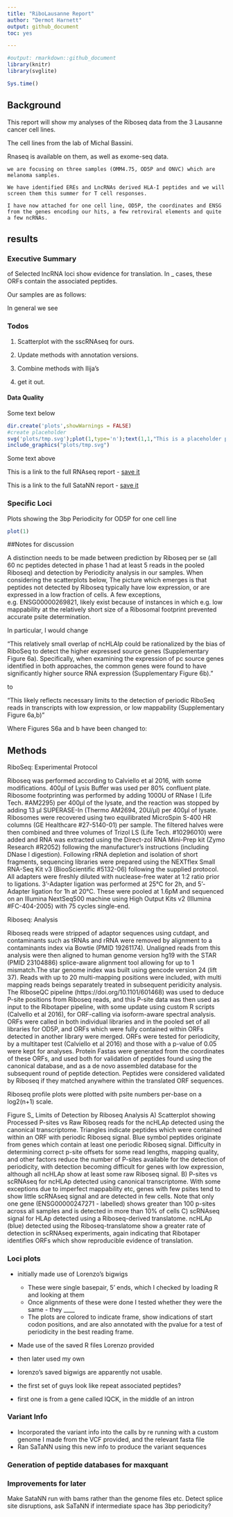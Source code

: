 ```yaml
---
title: "RiboLausanne Report"
author: "Dermot Harnett"
output: github_document
toc: yes

---
```




```r
#output: rmarkdown::github_document
library(knitr)
library(svglite)
```

```r
Sys.time()
```


## Background

This report will show my analyses of the Riboseq data from the 3 Lausanne cancer cell lines.

The cell lines from the lab of Michal Bassini.

Rnaseq is available on them, as well as exome-seq data.

```we are focusing on three samples (OMM4.75, OD5P and ONVC) which are melanoma samples. ```

```We have identified EREs and LncRNAs derived HLA-I peptides and we will screen them this summer for T cell responses.```

```I have now attached for one cell line, OD5P, the coordinates and ENSG from the genes encoding our hits, a few retroviral elements and quite a few ncRNAs. ```




## results

### Executive Summary

 of Selected lncRNA loci show evidence for translation. In _ cases, these ORFs contain the associated peptides.

 Our samples are as follows:


 In general we see 



### Todos

1. Scatterplot with the sscRNAseq for ours.

2. Update methods with annotation versions.

3. Combine methods with Ilija's

4. get it out.



#### Data Quality

Some text below

```r
dir.create('plots',showWarnings = FALSE)
#create placeholder
svg('plots/tmp.svg');plot(1,type='n');text(1,1,"This is a placeholder plot",cex=2);dev.off()
include_graphics("plots/tmp.svg")

```

Some text above

This is a link to the full RNAseq report - [save it](report_Lausanne_lab.html)

This is a link to the full SataNN report - [save it](report_Lausanne_lab.html)


### Specific Loci

Plots showing the 3bp Periodicity for OD5P for one cell line


```r
plot(1)
```


##Notes for discussion

A distinction needs to be made between prediction by Riboseq per se (all 60 nc peptides detected in phase 1 had at least 5 reads in the pooled Riboseq) and detection by Periodicity analysis in our samples. When considering the scatterplots below, The picture which emerges is that peptides not detected by Riboseq typically have low expression, or are expressed in a low fraction of cells. A few exceptions, e.g. ENSG00000269821, likely exist because of instances in which e.g. low mappability at the relatively short size of a Ribosomal footprint prevented accurate psite determination. 

In particular, I would change

"This relatively small overlap of ncHLAIp could be rationalized by the bias of RiboSeq to detect the higher expressed source genes (Supplementary Figure 6a). Specifically, when examining the expression of pc source genes identified in both approaches, the common genes were found to have significantly higher source RNA expression (Supplementary Figure 6b)."

to

"This likely reflects necessary limits to the detection of periodic RiboSeq reads in transcripts with low expression, or low mappability (Supplementary Figure 6a,b)"


Where Figures S6a and b have been changed to:




## Methods
RiboSeq: Experimental Protocol

Riboseq was performed according  to Calviello et al 2016, with some modifications. 400μl of Lysis Buffer was used per 80% confluent plate.  Ribosome footprinting was performed by adding 1000U of RNase I (Life Tech. #AM2295) per 400μl of the lysate, and the reaction was stopped by adding 13 µl SUPERASE-In (Thermo AM2694, 20U/µl) per 400µl of lysate.  Ribosomes were recovered using two equilibrated MicroSpin S-400 HR columns (GE Healthcare #27-5140-01) per sample. The filtered halves were then combined and three volumes of Trizol LS (Life Tech. #10296010) were added and RNA was extracted using the Direct-zol RNA Mini-Prep kit (Zymo Research #R2052) following the manufacturer’s instructions (including DNase I digestion). Following rRNA depletion and isolation of short fragments, sequencing libraries were prepared using the NEXTflex Small RNA-Seq Kit v3 (BiooScientific #5132-06) following the supplied protocol. All adapters were freshly diluted with nuclease-free water at 1:2 ratio prior to ligations. 3’-Adapter ligation was performed at 25°C for 2h, and 5’-Adapter ligation for 1h at 20°C. These were pooled at 1.6pM and sequenced on an Illumina NextSeq500 machine using High Output Kits v2 (Illumina #FC-404-2005) with 75 cycles single-end.

Riboseq: Analysis

Riboseq reads were stripped of adaptor sequences using cutdapt, and contaminants such as tRNAs and rRNA were removed by alignment to a contaminants index via Bowtie (PMID 19261174). Unaligned reads from this analysis were then aligned to human genome version hg19 with the STAR (PMID 23104886) splice-aware alignment tool allowing for up to 1 mismatch.The star genome index was built using gencode version 24 (lift 37). Reads with up to 20 multi-mapping positions were included, with multi mapping reads beings separately treated in subsequent peridicity analysis. The RIboseQC pipeline (https://doi.org/10.1101/601468) was used to deduce P-site positions from Riboseq reads, and this P-site data was then used as input to the Ribotaper pipeline, with some update using custom R scripts (Calvello et al 2016), for ORF-calling via isoform-aware spectral analysis. ORFs were called in both individual libraries and in the pooled set of all libraries for OD5P, and ORFs which were fully contained within ORFs detected in another library were merged. ORFs were tested for periodicity, by a multitaper test (Calviello et al 2016) and those with a p-value of 0.05  were kept for analyses. Protein Fastas were generated from the coordinates of these ORFs, and used both for validation of peptides found using the canonical database, and as a de novo assembled database for the subsequent round of  peptide detection. Peptides were considered validated by Riboseq if they matched anywhere within the translated ORF sequences.

Riboseq profile plots were plotted with psite numbers per-base on a log2(n+1) scale.


Figure S_ Limits of Detection by Riboseq Analysis A) Scatterplot showing Processed P-sites vs Raw Riboseq reads for the ncHLAp detected using the canonical transcriptome. Triangles indicate peptides which were contained within an ORF with periodic Riboseq signal. Blue symbol peptides originate from genes which contain at least one periodic Riboseq signal. Difficulty in determining correct p-site offsets for some read lengths, mapping quality, and other factors reduce the number of P-sites available for the detection of periodicity, with detection becoming difficult for genes with low expression, although all ncHLAp show at least some raw Riboseq signal. B) P-sites vs scRNAseq for ncHLAp detected using canonical transcriptome. With some exceptions due to imperfect mappability etc, genes with few psites tend to show little scRNAseq signal and are detected in few cells. Note that only one gene (ENSG00000247271 - labelled) shows greater than 100 p-sites across all samples and is detected in more than 10% of cells  C) scRNAseq signal for HLAp detected using a Riboseq-derived translatome. ncHLAp (blue) detected using the Riboseq-translatome show a greater rate of detection in scRNAseq experiments, again indicating that Ribotaper identifies ORFs which show reproducible evidence of translation.






### Loci plots

- initially made use of Lorenzo's bigwigs
	- These were single basepair, 5' ends, which I checked by loading R and looking at them
	- Once alignments of these were done I tested whether they were the same - they ____
	- The plots are colored to indicate frame, show indications of start codon positions, and are also annotated with the pvalue for a test of periodicity in the best reading frame.

 - Made use of the saved R files Lorenzo  provided
- then later used my own

- lorenzo's saved bigwigs are apparently not usable.

- the first set of guys look like repeat associated peptides?
- first one is from a gene called IQCK, in the middle of an intron

### Variant Info
 
- Incorporated the variant info into the calls by re running with a custom genome I made from the VCF provided, and the relevant fasta file
- Ran SaTaNN using this new info to produce the variant sequences

### Generation of peptide databases for maxquant

### Improvements for later
Make SataNN run with bams rather than the genome files etc.
Detect splice site disruptions, ask SaTaNN if intermediate space has 3bp periodicity?


[comment]: # (I need a good system for stock genome files. I've already written bioconductor genomes to fasts, I"ll probably just do that.______)

[comment]: # (This paper has bayesian analysis of periodicity in it! V. interesting. I should https://onlinelibrary.wiley.com/doi/pdf/10.1111/1467-9892.00145)